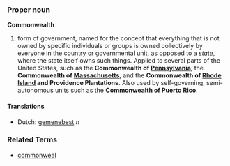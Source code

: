 ===Proper noun===
'''Commonwealth'''

# form of government, named for the concept that everything that is not owned by specific individuals or groups is owned collectively by everyone in the country or governmental unit, as opposed to a ''[[state]]'', where the state itself owns such things.  Applied to several parts of the United States, such as the '''Commonwealth of [[Pennsylvania]]''', the '''Commonwealth of [[Massachusetts]]''', and the '''Commonwealth of [[Rhode Island]] and Providence Plantations'''.  Also used by self-governing, semi-autonomous units such as the '''Commonwealth of Puerto Rico'''.

====Translations====
*Dutch: [[gemenebest]] ''n''

===Related Terms===
*[[commonweal]]